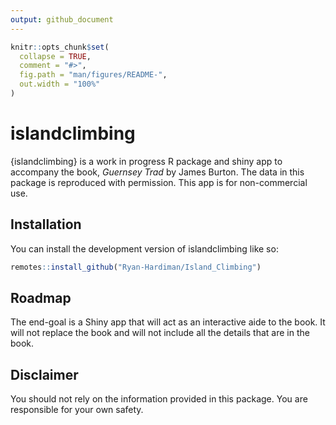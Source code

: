 ```yaml
---
output: github_document
---
```


<!-- README.md is generated from README.Rmd. Please edit that file -->

```r
knitr::opts_chunk$set(
  collapse = TRUE,
  comment = "#>",
  fig.path = "man/figures/README-",
  out.width = "100%"
)
```

# islandclimbing

<!-- badges: start -->
<!-- badges: end -->

{islandclimbing} is a work in progress R package and shiny app to accompany the book, *Guernsey Trad* by James Burton.
The data in this package is reproduced with permission.
This app is for non-commercial use.

## Installation

You can install the development version of islandclimbing like so:

``` r
remotes::install_github("Ryan-Hardiman/Island_Climbing")
```

## Roadmap

The end-goal is a Shiny app that will act as an interactive aide to the book. 
It will not replace the book and will not include all the details that are in the book.

## Disclaimer

You should not rely on the information provided in this package. 
You are responsible for your own safety.